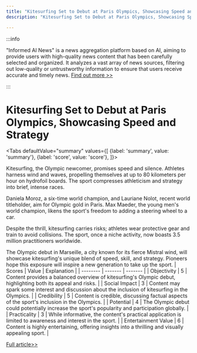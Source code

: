 ```yaml
---
title: "Kitesurfing Set to Debut at Paris Olympics, Showcasing Speed and Strategy"
description: "Kitesurfing Set to Debut at Paris Olympics, Showcasing Speed and Strategy"

---
```



:::info

"Informed AI News" is a news aggregation platform based on AI, aiming to provide users with high-quality news content that has been carefully selected and organized. It analyzes a vast array of news sources, filtering out low-quality or untrustworthy information to ensure that users receive accurate and timely news.  [Find out more >>](/)

:::

# Kitesurfing Set to Debut at Paris Olympics, Showcasing Speed and Strategy


<Tabs
	defaultValue="summary"
	values={[
	{label: 'summary', value: 'summary'},
	{label: 'score', value: 'score'},
]}>
<TabItem value="summary">


Kitesurfing, the Olympic newcomer, promises speed and silence. Athletes harness wind and waves, propelling themselves at up to 80 kilometers per hour on hydrofoil boards. The sport compresses athleticism and strategy into brief, intense races.

Daniela Moroz, a six-time world champion, and Lauriane Nolot, recent world titleholder, aim for Olympic gold in Paris. Max Maeder, the young men's world champion, likens the sport's freedom to adding a steering wheel to a car.

Despite the thrill, kitesurfing carries risks; athletes wear protective gear and train to avoid collisions. The sport, once a niche activity, now boasts 3.5 million practitioners worldwide.

The Olympic debut in Marseille, a city known for its fierce Mistral wind, will showcase kitesurfing's unique blend of speed, skill, and strategy. Pioneers hope this exposure will inspire a new generation to take up the sport.
</TabItem>
<TabItem value="score">
	| Scores     | Value   | Explanation |
	| -------- | ------- | ------- |
	| Objectivity  | 5    | Content provides a balanced overview of kitesurfing's Olympic debut, highlighting both its appeal and risks.    |
	| Social Impact | 3     | Content may spark some interest and discussion about the inclusion of kitesurfing in the Olympics.    |
	| Credibility    | 5    | Content is credible, discussing factual aspects of the sport's inclusion in the Olympics.    |
	| Potential    | 4    | The Olympic debut could potentially increase the sport's popularity and participation globally.    |
	| Practicality    | 3    | While informative, the content's practical application is limited to awareness and interest in the sport.    |
	| Entertainment Value    | 6    | Content is highly entertaining, offering insights into a thrilling and visually appealing sport.    |
</TabItem>
</Tabs>

[Full article>>](https://apnews.com/article/olympics-sailing-paris-marseille-speed-kitesurfing-57f52932f2d2c303247b992933da6536)
